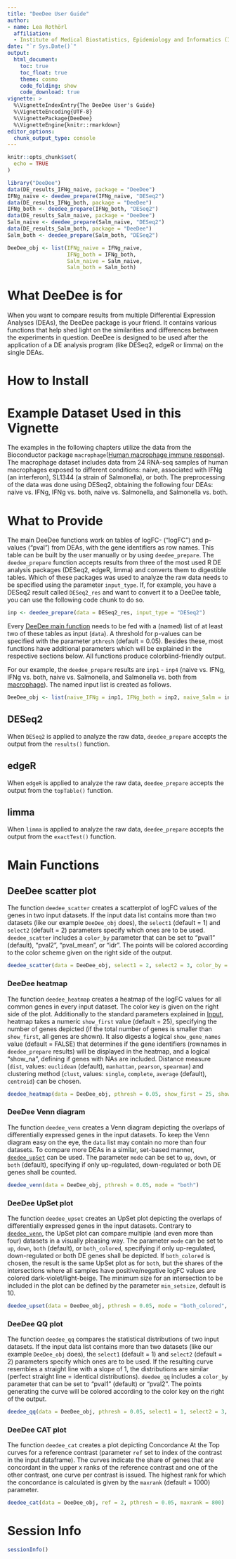 ```yaml
---
title: "DeeDee User Guide"
author:
- name: Lea Rothörl
  affiliation: 
  - Institute of Medical Biostatistics, Epidemiology and Informatics (IMBEI), Mainz
date: "`r Sys.Date()`"
output:
  html_document:
    toc: true
    toc_float: true
    theme: cosmo
    code_folding: show
    code_download: true
vignette: >
  %\VignetteIndexEntry{The DeeDee User's Guide}
  %\VignetteEncoding{UTF-8}  
  %\VignettePackage{DeeDee}
  %\VignetteEngine{knitr::rmarkdown}
editor_options: 
  chunk_output_type: console
---
```


```r
knitr::opts_chunk$set(
  echo = TRUE
)
```

```r
library("DeeDee")
data(DE_results_IFNg_naive, package = "DeeDee")
IFNg_naive <- deedee_prepare(IFNg_naive, "DESeq2")
data(DE_results_IFNg_both, package = "DeeDee")
IFNg_both <- deedee_prepare(IFNg_both, "DESeq2")
data(DE_results_Salm_naive, package = "DeeDee")
Salm_naive <- deedee_prepare(Salm_naive, "DESeq2")
data(DE_results_Salm_both, package = "DeeDee")
Salm_both <- deedee_prepare(Salm_both, "DESeq2")

DeeDee_obj <- list(IFNg_naive = IFNg_naive, 
                   IFNg_both = IFNg_both, 
                   Salm_naive = Salm_naive, 
                   Salm_both = Salm_both)
```

# What DeeDee is for

When you want to compare results from multiple Differential Expression Analyses (DEAs), the DeeDee package is your friend. It contains various functions that help shed light on the similarities and differences between the experiments in question. DeeDee is designed to be used after the application of a DE analysis program (like DESeq2, edgeR or limma) on the single DEAs. 


# How to Install




# Example Dataset Used in this Vignette

The examples in the following chapters utilize the data from the Bioconductor package `macrophage`([Human macrophage immune response](https://bioconductor.org/packages/release/data/experiment/html/macrophage.html "Bioconductor - macrophage")). The macrophage dataset includes data from 24 RNA-seq samples of human macrophages exposed to different conditions: naive, associated with IFNg (an interferon), SL1344 (a strain of Salmonella), or both. The preprocessing of the data was done using DESeq2, obtaining the following four DEAs: naive vs. IFNg, IFNg vs. both, naive vs. Salmonella, and Salmonella vs. both. 


# What to Provide

The main DeeDee functions work on tables of logFC- ("logFC") and p-values ("pval") from DEAs, with the gene identifiers as row names. This table can be built by the user manually or by using `deedee_prepare`. The `deedee_prepare` function accepts results from three of the most used R DE analysis packages (DESeq2, edgeR, limma) and converts them to digestible tables. Which of these packages was used to analyze the raw data needs to be specified using the parameter `input_type`. If, for example, you have a DESeq2 result called `DESeq2_res` and want to convert it to a DeeDee table, you can use the following code chunk to do so. 

```r
inp <- deedee_prepare(data = DESeq2_res, input_type = "DESeq2")
```

Every [DeeDee main function](#main-functions) needs to be fed with a (named) list of at least two of these tables as input (`data`). A threshold for p-values can be specified with the parameter `pthresh` (default = 0.05). Besides these, most functions have additional parameters which will be explained in the respective sections below. All functions produce colorblind-friendly output.

For our example, the `deedee_prepare` results are `inp1` - `inp4` (naive vs. IFNg, IFNg vs. both, naive vs. Salmonella, and Salmonella vs. both from [macrophage](#example-dataset-used-in-this-vignette)). The named input list is created as follows. 

```r
DeeDee_obj <- list(naive_IFNg = inp1, IFNg_both = inp2, naive_Salm = inp3, Salm_both = inp4)
```


## DESeq2

When `DESeq2` is applied to analyze the raw data, `deedee_prepare` accepts the output from the `results()` function. 


## edgeR

When `edgeR` is applied to analyze the raw data, `deedee_prepare` accepts the output from the `topTable()` function. 


## limma

When `limma` is applied to analyze the raw data, `deedee_prepare` accepts the output from the `exactTest()` function. 


\pagebreak
# Main Functions
## DeeDee scatter plot

The function `deedee_scatter` creates a scatterplot of logFC values of the genes in two input datasets. If the input data list contains more than two datasets (like our example `DeeDee_obj` does),  the `select1` (default = 1) and `select2` (default = 2) parameters specify which ones are to be used. `deedee_scatter` includes a `color_by` parameter that can be set to "pval1" (default), "pval2", "pval_mean", or "idr". The points will be colored according to the color scheme given on the right side of the output. 

```r
deedee_scatter(data = DeeDee_obj, select1 = 2, select2 = 3, color_by = "pval1")
```


\pagebreak
### DeeDee heatmap

The function `deedee_heatmap` creates a heatmap of the logFC values for all common genes in every input dataset. The color key is given on the right side of the plot. Additionally to the standard parameters explained in [Input](#what-to-provide), heatmap takes a numeric `show_first` value (default = 25), specifying the number of genes depicted (if the total number of genes is smaller than `show_first`, all genes are shown). It also digests a logical `show_gene_names` value (default = FALSE) that determines if the gene identifiers (rownames in `deedee_prepare` results) will be displayed in the heatmap, and a logical "show_na", defining if genes with NAs are included. Distance measure (`dist`, values: `euclidean` (default), `manhattan`, `pearson`, `spearman`) and clustering method (`clust`, values: `single`, `complete`, `average` (default), `centroid`) can be chosen. 

```r
deedee_heatmap(data = DeeDee_obj, pthresh = 0.05, show_first = 25, show_gene_names = FALSE, dist = "manhattan", clust = "centroid", show_na = FALSE)
```


\pagebreak
### DeeDee Venn diagram

The function `deedee_venn` creates a Venn diagram depicting the overlaps of differentially expressed genes in the input datasets. To keep the Venn diagram easy on the eye, the `data` list may contain no more than four datasets. To compare more DEAs in a similar, set-based manner, [`deedee_upSet`](#deedee-upset-plot) can be used. The parameter `mode` can be set to `up`, `down`, or `both` (default), specifying if only up-regulated, down-regulated or both DE genes shall be counted. 

```r
deedee_venn(data = DeeDee_obj, pthresh = 0.05, mode = "both")
```


\pagebreak
### DeeDee UpSet plot

The function `deedee_upset` creates an UpSet plot depicting the overlaps of differentially expressed genes in the input datasets. Contrary to [`deedee_venn`](#deedee-venn-diagram), the UpSet plot can compare multiple (and even more than four) datasets in a visually pleasing way. The parameter `mode` can be set to `up`, `down`, `both` (default), or `both_colored`, specifying if only up-regulated, down-regulated or both DE genes shall be depicted. If `both_colored` is chosen, the result is the same UpSet plot as for `both`, but the shares of the intersections where all samples have positive/negative logFC values are colored dark-violet/light-beige. The minimum size for an intersection to be included in the plot can be defined by the parameter `min_setsize`, default is 10.

```r
deedee_upset(data = DeeDee_obj, pthresh = 0.05, mode = "both_colored", min_setsize = 15)
```



\pagebreak
### DeeDee QQ plot

The function `deedee_qq` compares the statistical distributions of two input datasets. If the input data list contains more than two datasets (like our example `DeeDee_obj` does),  the `select1` (default = 1) and `select2` (default = 2) parameters specify which ones are to be used. If the resulting curve resembles a straight line with a slope of 1, the distributions are similar (perfect straight line = identical distributions). `deedee_qq` includes a `color_by` parameter that can be set to "pval1" (default) or "pval2". The points generating the curve will be colored according to the color key on the right of the output. 

```r
deedee_qq(data = DeeDee_obj, pthresh = 0.05, select1 = 1, select2 = 3, color_by = "pval2")
```


\pagebreak
### DeeDee CAT plot

The function `deedee_cat` creates a plot depicting Concordance At the Top curves for a reference contrast (parameter `ref` set to index of the contrast in the input dataframe). The curves indicate the share of genes that are concordant in the upper x ranks of the reference contrast and one of the other contrast, one curve per contrast is issued. The highest rank for which the concordance is calculated is given by the `maxrank` (default = 1000) parameter. 

```r
deedee_cat(data = DeeDee_obj, ref = 2, pthresh = 0.05, maxrank = 800)
```


# Session Info {-}


```r
sessionInfo()
```



 
 
